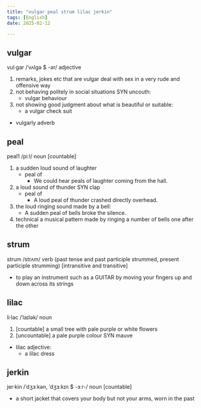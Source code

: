 ```yaml
---
title: "vulgar peal strum lilac jerkin"
tags: [English]
date: 2025-02-12

---
```


## vulgar

vul·gar /ˈvʌlɡə $ -ər/ adjective

1. remarks, jokes etc that are vulgar deal with sex in a very rude and offensive way
2. not behaving politely in social situations SYN uncouth:
   - vulgar behaviour
3. not showing good judgment about what is beautiful or suitable:
   - a vulgar check suit

- vulgarly adverb

## peal

peal1 /piːl/ noun [countable]

1. a sudden loud sound of laughter
   - peal of
     - We could hear peals of laughter coming from the hall.
2. a loud sound of thunder SYN clap
   - peal of
     - A loud peal of thunder crashed directly overhead.
3. the loud ringing sound made by a bell:
   - A sudden peal of bells broke the silence.
4. technical a musical pattern made by ringing a number of bells one after the other

## strum

strum /strʌm/ verb (past tense and past participle strummed, present participle strumming) [intransitive and transitive]

- to play an instrument such as a GUITAR by moving your fingers up and down across its strings

## lilac

li·lac /ˈlaɪlək/ noun

1. [countable] a small tree with pale purple or white flowers
2. [uncountable] a pale purple colour SYN mauve

- lilac adjective:
  - a lilac dress

## jerkin

jer·kin /ˈdʒɜːkən, ˈdʒɜːkɪn $ -ɜːr-/ noun [countable]

- a short jacket that covers your body but not your arms, worn in the past
